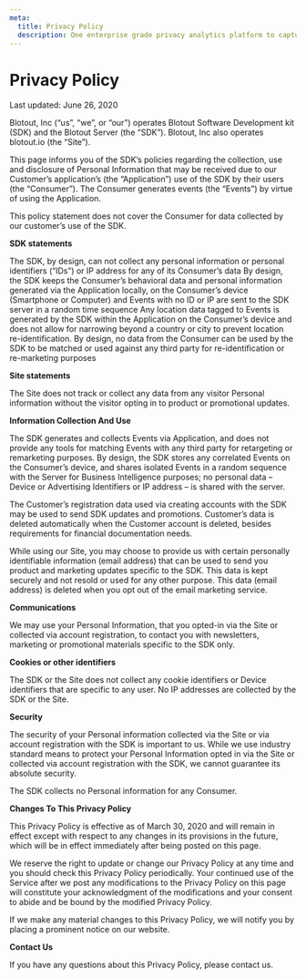 ```yaml
---
meta:
  title: Privacy Policy
  description: One enterprise grade privacy analytics platform to capture product analytics, integrate all customer data, and activate it for doubling revenue.
---
```


<MDX>

# Privacy Policy

Last updated: June 26, 2020

Blotout, Inc (“us”, “we”, or “our”) operates Blotout Software Development kit (SDK) and the Blotout Server  (the “SDK”). Blotout, Inc also operates blotout.io (the “Site”).

This page informs you of the SDK’s policies regarding the collection, use and disclosure of Personal Information that may be received due to our Customer’s application’s (the “Application”) use of the SDK by their users (the “Consumer”). The Consumer generates events (the “Events”) by virtue of using the Application.

This policy statement does not cover the Consumer for data collected by our customer’s use of the SDK.

**SDK statements**

The SDK, by design, can not collect any personal information or personal identifiers (“IDs”) or IP address for any of its Consumer’s data
By design, the SDK keeps the Consumer’s behavioral data and personal information generated via the Application locally, on the Consumer’s device (Smartphone or Computer) and Events with no ID or IP are sent to the SDK server in a random time sequence
Any location data tagged to Events is generated by the SDK within the Application on the Consumer’s device and does not allow for narrowing beyond a country or city to prevent location re-identification.
By design, no data from the Consumer can be used by the SDK to be matched or used against any third party for re-identification or re-marketing purposes

**Site statements**

The Site does not track or collect any data from any visitor Personal information without the visitor opting in to product or promotional updates.

**Information Collection And Use**

The SDK generates and collects Events via Application, and does not provide any tools for matching Events with any third party for retargeting or remarketing purposes. By design, the SDK stores any correlated Events on the Consumer’s device, and shares isolated Events in a random sequence with the Server for Business Intelligence purposes; no personal data – Device or Advertising Identifiers or IP address –  is shared with the server.

The Customer’s registration data used via creating accounts with the SDK may be used to send SDK updates and promotions. Customer’s data is deleted automatically when the Customer account is deleted, besides requirements for financial documentation needs.

While using our Site, you may choose to provide us with certain personally identifiable information (email address) that can be used to send you product and marketing updates specific to the SDK. This data is kept securely and not resold or used for any other purpose. This data (email address) is deleted when you opt out of the email marketing service.

**Communications**

We may use your Personal Information, that you opted-in via the Site or collected via account registration, to contact you with newsletters, marketing or promotional materials specific to the SDK only.

**Cookies or other identifiers**

The SDK or the Site does not collect any cookie identifiers or Device identifiers that are specific to any user. No IP addresses are collected by the SDK or the Site.

**Security**

The security of your Personal information collected via the Site or via account registration with the SDK is important to us.  While we use industry standard means to protect your Personal Information opted in via the Site or collected via account registration with the SDK, we cannot guarantee its absolute security.

The SDK collects no Personal information for any Consumer.

**Changes To This Privacy Policy**

This Privacy Policy is effective as of March 30, 2020 and will remain in effect except with respect to any changes in its provisions in the future, which will be in effect immediately after being posted on this page.

We reserve the right to update or change our Privacy Policy at any time and you should check this Privacy Policy periodically. Your continued use of the Service after we post any modifications to the Privacy Policy on this page will constitute your acknowledgment of the modifications and your consent to abide and be bound by the modified Privacy Policy.

If we make any material changes to this Privacy Policy, we will notify you by placing a prominent notice on our website.

**Contact Us**

If you have any questions about this Privacy Policy, please contact us.

</MDX>
